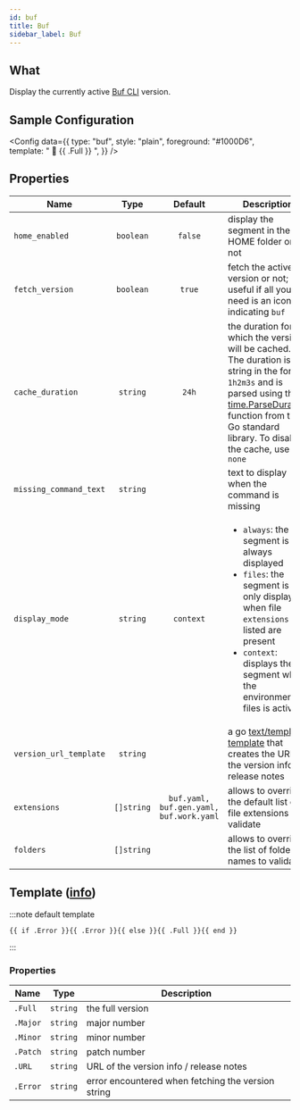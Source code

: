 ```yaml
---
id: buf
title: Buf
sidebar_label: Buf
---
```


## What

Display the currently active [Buf CLI][buf-docs] version.

## Sample Configuration


<Config
  data={{
    type: "buf",
    style: "plain",
    foreground: "#1000D6",
    template: " 🐃 {{ .Full }} ",
  }}
/>

## Properties

| Name                   |    Type    |                 Default                 | Description                                                                                                                                                                                                                          |
| ---------------------- | :--------: | :-------------------------------------: | ------------------------------------------------------------------------------------------------------------------------------------------------------------------------------------------------------------------------------------ |
| `home_enabled`         | `boolean`  |                 `false`                 | display the segment in the HOME folder or not                                                                                                                                                                                        |
| `fetch_version`        | `boolean`  |                 `true`                  | fetch the active version or not; useful if all you need is an icon indicating `buf`                                                                                                                                                  |
| `cache_duration`       |  `string`  |                  `24h`                  | the duration for which the version will be cached. The duration is a string in the format `1h2m3s` and is parsed using the [time.ParseDuration] function from the Go standard library. To disable the cache, use `none`              |
| `missing_command_text` |  `string`  |                                         | text to display when the command is missing                                                                                                                                                                                          |
| `display_mode`         |  `string`  |                `context`                | <ul><li>`always`: the segment is always displayed</li><li>`files`: the segment is only displayed when file `extensions` listed are present</li><li>`context`: displays the segment when the environment or files is active</li></ul> |
| `version_url_template` |  `string`  |                                         | a go [text/template][go-text-template] [template][templates] that creates the URL of the version info / release notes                                                                                                                |
| `extensions`           | `[]string` | `buf.yaml, buf.gen.yaml, buf.work.yaml` | allows to override the default list of file extensions to validate                                                                                                                                                                   |
| `folders`              | `[]string` |                                         | allows to override the list of folder names to validate                                                                                                                                                                              |

## Template ([info][templates])

:::note default template

```template
{{ if .Error }}{{ .Error }}{{ else }}{{ .Full }}{{ end }}
```

:::

### Properties

| Name     | Type     | Description                                        |
| -------- | -------- | -------------------------------------------------- |
| `.Full`  | `string` | the full version                                   |
| `.Major` | `string` | major number                                       |
| `.Minor` | `string` | minor number                                       |
| `.Patch` | `string` | patch number                                       |
| `.URL`   | `string` | URL of the version info / release notes            |
| `.Error` | `string` | error encountered when fetching the version string |

[go-text-template]: https://golang.org/pkg/text/template/
[templates]: /docs/configuration/templates
[buf-docs]: https://buf.build/
[time.ParseDuration]: https://golang.org/pkg/time/#ParseDuration
